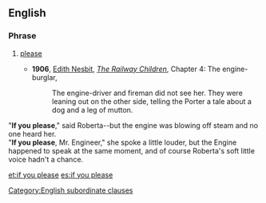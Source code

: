 ==English==

===Phrase===
{{head|en|phrase|head=[[if]] [[you]] [[please]]}}

# {{formal}} [[please]]
#* '''1906''', [[w:Edith Nesbit|Edith Nesbit]], ''[[s:The Railway Children/Chapter 4|The Railway Children]]'', Chapter 4: The engine-burglar,
#*: The engine-driver and fireman did not see her. They were leaning out on the other side, telling the Porter a tale about a dog and a leg of mutton.<br>
"'''If you please'''," said Roberta--but the engine was blowing off steam and no one heard her.<br>
"'''If you please''', Mr. Engineer," she spoke a little louder, but the Engine happened to speak at the same moment, and of course Roberta's soft little voice hadn't a chance.

[[Category:English subordinate clauses]]

[[et:if you please]]
[[es:if you please]]